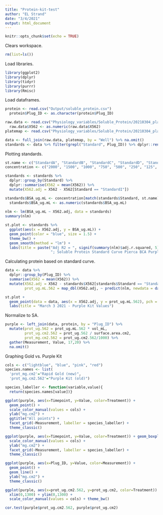 ```yaml
---
title: "Protein-kit-test"
author: "EL Strand"
date: "3/4/2021"
output: html_document
---
```


```r
knitr::opts_chunk$set(echo = TRUE)
```

Clears workspace. 
```r
rm(list=ls())
```

Load libraries. 
```r
library(ggplot2)
library(dplyr)
library(tidyr)
library(purrr)
library(Rmisc)
```

Load dataframes.
```r
protein <- read.csv("Output/soluble_protein.csv")
  protein$Plug_ID <- as.character(protein$Plug_ID)

raw.data <- read.csv("Physiology_variables/Soluble_Protein/20210304_plate1_SP.csv")
  raw.data$X562 <- as.numeric(raw.data$X562)
platemap <- read.csv("Physiology_variables/Soluble_Protein/20210304_platemap1.csv")

data <- full_join(raw.data, platemap, by = "Well") %>% na.omit()
standards <- data %>% filter(grepl("Standard", Plug_ID)) %>% dplyr::rename(Standard = Plug_ID)
```

Plotting standards. 
```r
st.name <- c("StandardA", "StandardB", "StandardC", "StandardD", "StandardE", "StandardF", "StandardG", "StandardH", "StandardI")
concentration <- c("2000", "1500", "1000", "750", "500", "250", "125", "25", "0")

standards <- standards %>%
  dplyr::group_by(Standard) %>%
  dplyr::summarise(X562 = mean(X562)) %>%
  mutate(X562.adj = X562 - X562[Standard == "StandardI"])

standards$BSA_ug.mL <- concentration[match(standards$Standard, st.name)]
  standards$BSA_ug.mL <- as.numeric(standards$BSA_ug.mL)
  
nlm <- lm(BSA_ug.mL ~ X562.adj, data = standards)
summary(nlm)

st.plot <- standards %>%
  ggplot(aes(x = X562.adj, y = BSA_ug.mL)) +
  geom_point(color = "blue", size = 1.5) + 
  theme_bw() + 
  geom_smooth(method = "lm") + 
  labs(title = paste("Adj R2 = ", signif(summary(nlm)$adj.r.squared, 5),
                     "; Soluble Protein Standard Curve Pierca BCA Purple Kit")); st.plot
```

Calculating protein based on standard curve. 
```r
data <- data %>% 
  dplyr::group_by(Plug_ID) %>%
  summarise(X562 = mean(X562)) %>% 
  mutate(X562.adj = X562 - standards$X562[standards$Standard == "StandardI"],  
         prot_ug.mL.562 = map_dbl(X562.adj, ~ predict(nlm, newdata = data.frame(X562.adj = .))))

st.plot + 
  geom_point(data = data, aes(x = X562.adj, y = prot_ug.mL.562), pch = "X", cex = 5, alpha = 0.3) +
  labs(title = "March 3 2021 - Purple Kit Values")
```

Normalize to SA.
```r
purple <- left_join(data, protein, by = "Plug_ID") %>%
  mutate(prot_ug.562 = prot_ug.mL.562 * vol_mL,
         prot_ug.cm2.562 = prot_ug.562 / surface.area.cm2,
         prot_mg.cm2.562 = prot_ug.cm2.562/1000) %>%
  gather(Measurement, Value, 17,20) %>%
  na.omit()
```

Graphing Gold vs. Purple Kit 
```r
cols <- c("lightblue", "blue", "pink", "red")
species.names <- list(
  'prot_mg.cm2'="Rapid Gold (new)",
  'prot_mg.cm2.562'="Purple Kit (old)")

species_labeller <- function(variable,value){
  return(species.names[value])}

ggplot(purple, aes(x=Timepoint, y=Value, color=Treatment)) + 
  geom_point() + 
  scale_color_manual(values = cols) +
  ylab("mg.cm2") +
  ggtitle("All points") +
  facet_grid(~Measurement, labeller = species_labeller) +
  theme_classic()

ggplot(purple, aes(x=Timepoint, y=Value, color=Treatment)) + geom_boxplot() +
  scale_color_manual(values = cols) +
  ylab("mg.cm2") +
  facet_grid(~Measurement, labeller = species_labeller) +
  theme_classic()

ggplot(purple, aes(x=Plug_ID, y=Value, color=Measurement)) + 
  geom_point() + 
  geom_line() +
  ylab("mg.cm2") +
  theme_classic()

ggplot(purple, aes(x=prot_ug.cm2.562, y=prot_ug.cm2, color=Treatment)) + geom_point() +
  xlim(0,1300) + ylim(0,1300) + 
  scale_color_manual(values = cols) + theme_bw()

cor.test(purple$prot_ug.cm2.562, purple$prot_ug.cm2)
```

